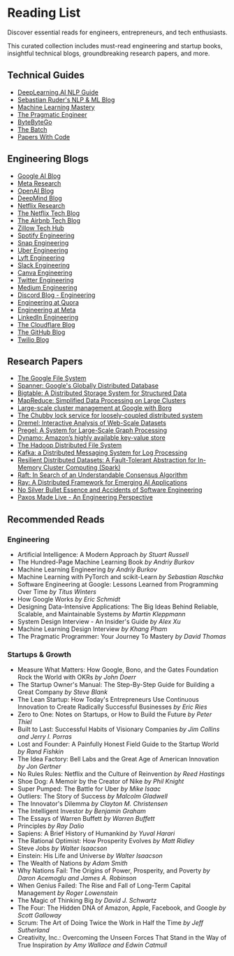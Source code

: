 # Reading List

Discover essential reads for engineers, entrepreneurs, and tech enthusiasts.

This curated collection includes must-read engineering and startup books, insightful technical blogs, groundbreaking research papers, and more.

## Technical Guides

- [DeepLearning.AI NLP Guide](https://www.deeplearning.ai/resources/natural-language-processing/)
- [Sebastian Ruder's NLP & ML Blog](https://www.ruder.io/)
- [Machine Learning Mastery](https://machinelearningmastery.com/)
- [The Pragmatic Engineer](https://www.pragmaticengineer.com/)
- [ByteByteGo](https://blog.bytebytego.com/)
- [The Batch](https://www.deeplearning.ai/the-batch/)
- [Papers With Code](https://paperswithcode.com/)

## Engineering Blogs

- [Google AI Blog](https://ai.googleblog.com/)
- [Meta Research](https://research.facebook.com/)
- [OpenAI Blog](https://openai.com/blog)
- [DeepMind Blog](https://www.deepmind.com/blog)
- [Netflix Research](https://research.netflix.com/)
- [The Netflix Tech Blog](https://netflixtechblog.com/)
- [The Airbnb Tech Blog](https://medium.com/airbnb-engineering)
- [Zillow Tech Hub](https://www.zillow.com/tech/)
- [Spotify Engineering](https://engineering.atspotify.com/)
- [Snap Engineering](https://eng.snap.com/)
- [Uber Engineering](https://eng.uber.com/)
- [Lyft Engineering](https://eng.lyft.com/)
- [Slack Engineering](https://slack.engineering/)
- [Canva Engineering](https://www.canva.dev/blog/engineering/)
- [Twitter Engineering](https://blog.twitter.com/engineering)
- [Medium Engineering](https://medium.engineering/)
- [Discord Blog - Engineering](https://discord.com/category/engineering)
- [Engineering at Quora](https://quoraengineering.quora.com/)
- [Engineering at Meta](https://engineering.fb.com/)
- [LinkedIn Engineering](https://engineering.linkedin.com/)
- [The Cloudflare Blog](https://blog.cloudflare.com/)
- [The GitHub Blog](https://github.blog/)
- [Twilio Blog](https://www.twilio.com/blog)

## Research Papers

- [The Google File System](https://research.google/pubs/pub51/)
- [Spanner: Google's Globally Distributed Database](https://research.google/pubs/pub44915/)
- [Bigtable: A Distributed Storage System for Structured Data](https://research.google/pubs/pub27898/)
- [MapReduce: Simplified Data Processing on Large Clusters](https://research.google/pubs/pub62/)
- [Large-scale cluster management at Google with Borg](https://research.google/pubs/pub43438/)
- [The Chubby lock service for loosely-coupled distributed system](https://research.google/pubs/pub27897/)
- [Dremel: Interactive Analysis of Web-Scale Datasets](https://research.google/pubs/pub36632/)
- [Pregel: A System for Large-Scale Graph Processing](https://research.google/pubs/pub35540/)
- [Dynamo: Amazon’s highly available key-value store](https://www.amazon.science/publications/dynamo-amazons-highly-available-key-value-store)
- [The Hadoop Distributed File System](https://ieeexplore.ieee.org/document/5496972)
- [Kafka: a Distributed Messaging System for Log Processing](https://notes.stephenholiday.com/Kafka.pdf)
- [Resilient Distributed Datasets: A Fault-Tolerant Abstraction for In-Memory Cluster Computing (Spark)](https://www.usenix.org/system/files/conference/nsdi12/nsdi12-final138.pdf)
- [Raft: In Search of an Understandable Consensus Algorithm](https://web.stanford.edu/~ouster/cgi-bin/papers/raft-atc14)
- [Ray: A Distributed Framework for Emerging AI Applications](https://arxiv.org/pdf/1712.05889.pdf)
- [No Silver Bullet Essence and Accidents of Software Engineering](https://ieeexplore.ieee.org/document/1663532)
- [Paxos Made Live - An Engineering Perspective](https://static.googleusercontent.com/media/research.google.com/en//archive/paxos_made_live.pdf)

## Recommended Reads

### Engineering

- Artificial Intelligence: A Modern Approach _by Stuart Russell_
- The Hundred-Page Machine Learning Book _by Andriy Burkov_
- Machine Learning Engineering _by Andriy Burkov_
- Machine Learning with PyTorch and scikit-Learn _by Sebastian Raschka_
- Software Engineering at Google: Lessons Learned from Programming Over Time _by Titus Winters_
- How Google Works _by Eric Schmidt_
- Designing Data-Intensive Applications: The Big Ideas Behind Reliable, Scalable, and Maintainable Systems _by Martin Kleppmann_
- System Design Interview - An Insider's Guide _by Alex Xu_
- Machine Learning Design Interview _by Khang Pham_
- The Pragmatic Programmer: Your Journey To Mastery _by David Thomas_

### Startups & Growth

- Measure What Matters: How Google, Bono, and the Gates Foundation Rock the World with OKRs _by John Doerr_
- The Startup Owner's Manual: The Step-By-Step Guide for Building a Great Company _by Steve Blank_
- The Lean Startup: How Today's Entrepreneurs Use Continuous Innovation to Create Radically Successful Businesses _by Eric Ries_
- Zero to One: Notes on Startups, or How to Build the Future _by Peter Thiel_
- Built to Last: Successful Habits of Visionary Companies _by Jim Collins and Jerry I. Porras_
- Lost and Founder: A Painfully Honest Field Guide to the Startup World _by Rand Fishkin_
- The Idea Factory: Bell Labs and the Great Age of American Innovation _by Jon Gertner_
- No Rules Rules: Netflix and the Culture of Reinvention _by Reed Hastings_
- Shoe Dog: A Memoir by the Creator of Nike _by Phil Knight_
- Super Pumped: The Battle for Uber _by Mike Isaac_
- Outliers: The Story of Success _by Malcolm Gladwell_
- The Innovator's Dilemma _by Clayton M. Christensen_
- The Intelligent Investor _by Benjamin Graham_
- The Essays of Warren Buffett _by Warren Buffett_
- Principles _by Ray Dalio_
- Sapiens: A Brief History of Humankind _by Yuval Harari_
- The Rational Optimist: How Prosperity Evolves _by Matt Ridley_
- Steve Jobs _by Walter Isaacson_
- Einstein: His Life and Universe _by Walter Isaacson_
- The Wealth of Nations _by Adam Smith_
- Why Nations Fail: The Origins of Power, Prosperity, and Poverty _by Daron Acemoglu and James A. Robinson_
- When Genius Failed: The Rise and Fall of Long-Term Capital Management _by Roger Lowenstein_
- The Magic of Thinking Big _by David J. Schwartz_
- The Four: The Hidden DNA of Amazon, Apple, Facebook, and Google _by Scott Galloway_
- Scrum: The Art of Doing Twice the Work in Half the Time _by Jeff Sutherland_
- Creativity, Inc.: Overcoming the Unseen Forces That Stand in the Way of True Inspiration _by Amy Wallace and Edwin Catmull_
